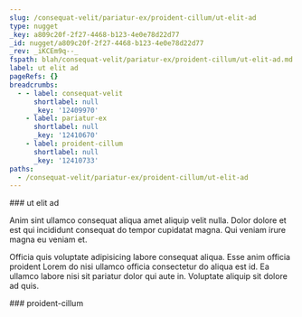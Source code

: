 ```yaml
---
slug: /consequat-velit/pariatur-ex/proident-cillum/ut-elit-ad
type: nugget
_key: a809c20f-2f27-4468-b123-4e0e78d22d77
_id: nugget/a809c20f-2f27-4468-b123-4e0e78d22d77
_rev: _iKCEm9q--_
fspath: blah/consequat-velit/pariatur-ex/proident-cillum/ut-elit-ad.md
label: ut elit ad
pageRefs: {}
breadcrumbs:
  - - label: consequat-velit
      shortlabel: null
      _key: '12409970'
    - label: pariatur-ex
      shortlabel: null
      _key: '12410670'
    - label: proident-cillum
      shortlabel: null
      _key: '12410733'
paths:
  - /consequat-velit/pariatur-ex/proident-cillum/ut-elit-ad
---
```


<NuggetArea>
<Nugget slug="/consequat-velit/pariatur-ex/proident-cillum/ut-elit-ad" type="nugget" _key="a809c20f-2f27-4468-b123-4e0e78d22d77" _id="nugget/a809c20f-2f27-4468-b123-4e0e78d22d77" _rev="_iKCEm9q--_" fspath="blah/consequat-velit/pariatur-ex/proident-cillum/ut-elit-ad.md" label="ut elit ad" paths="/consequat-velit/pariatur-ex/proident-cillum/ut-elit-ad">
<NuggetBody>
### ut elit ad

Anim sint ullamco consequat aliqua amet aliquip velit nulla. Dolor dolore et est qui incididunt consequat do tempor cupidatat magna. Qui veniam irure magna eu veniam et.

Officia quis voluptate adipisicing labore consequat aliqua. Esse anim officia proident Lorem do nisi ullamco officia consectetur do aliqua est id. Ea ullamco labore nisi sit pariatur dolor qui aute in. Voluptate aliquip sit dolore ad quis.

</NuggetBody>
<Breadcrumbs>
<Crumbs>
<Crumb _key="12409970" label="consequat-velit" /><Crumb _key="12410670" label="pariatur-ex" /><Crumb _key="12410733" label="proident-cillum" />
</Crumbs>
</Breadcrumbs>
</Nugget>

<NuggetsInbound>
</NuggetsInbound>
<NuggetsOutbound>
</NuggetsOutbound>
</NuggetArea>
<PassagesInbound>
<Passage direction="inbound" type="passage" _key="12410733" _id="passage/12410733" _rev="_iKCEm9m--B" label="proident-cillum" passage="proident-cillum" fspath="blah/consequat-velit/pariatur-ex/proident-cillum" paths="/consequat-velit/pariatur-ex/proident-cillum" slug="/consequat-velit/pariatur-ex/proident-cillum">
<NuggetBody>
### proident-cillum

</NuggetBody>
<Breadcrumbs>
<Crumbs>
<Crumb _key="12409970" label="consequat-velit" /><Crumb _key="12410670" label="pariatur-ex" />
</Crumbs>
</Breadcrumbs>
</Passage>

</PassagesInbound>
<PassagesOutbound>
</PassagesOutbound>